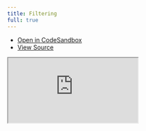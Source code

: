 ```yaml
---
title: Filtering
full: true
---
```


- [Open in CodeSandbox](https://codesandbox.io/s/github/Mokshit06/solid-table/tree/main/examples/filtering)
- [View Source](https://github.com/Mokshit06/solid-table/tree/main/examples/filtering)

<iframe
  src="https://codesandbox.io/embed/github/Mokshit06/solid-table/tree/main/examples/filtering?fontsize=14&module=%2Fsrc%2FApp.tsx&theme=dark&hidenavigation=1&codemirror=1"
  style={{
    width: '100%',
    height: '100%',
    border: 0,
    overflow: 'hidden',
    background: 'rgb(21, 21, 21)'
  }}
  title="Solid Table - Filtering"
  allow="accelerometer; ambient-light-sensor; camera; encrypted-media; geolocation; gyroscope; hid; microphone; midi; payment; usb; vr; xr-spatial-tracking"
  sandbox="allow-forms allow-modals allow-popups allow-presentation allow-same-origin allow-scripts"
/>
